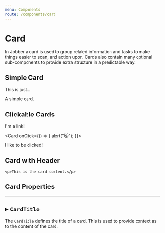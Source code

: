```yaml
---
menu: Components
route: /components/card
---
```



# Card

<ComponentStatus stage="rc" responsive="yes" accessible="yes" />

In Jobber a card is used to group related information and tasks to make things
easier to scan, and action upon. Cards also contain many optional sub-components
to provide extra structure in a predictable way.

## Simple Card

<Playground>
  <Card>
    <p>This is just…</p>
    <p>A simple card.</p>
  </Card>
</Playground>

## Clickable Cards

<Playground>
  <Card href="#">
    <p>I'm a link!</p>
  </Card>

  <Card onClick={() => { alert("😻"); }}>
    <p>I like to be clicked!</p>
  </Card>
</Playground>

## Card with Header

<Playground>
  <Card accent="jobColor">
    <CardTitle title="This is an exceptionally long card title" />

    <p>This is the card content.</p>

  </Card>
</Playground>

## Card Properties

<Props of={Card} />

---

## ▸ `CardTitle`

The `CardTitle` defines the title of a card. This is used to provide context as
to the content of the card.

<Playground>
  <Card>
    <CardTitle title="Sample Title" />

  </Card>
</Playground>

<Props of={CardTitle} />
